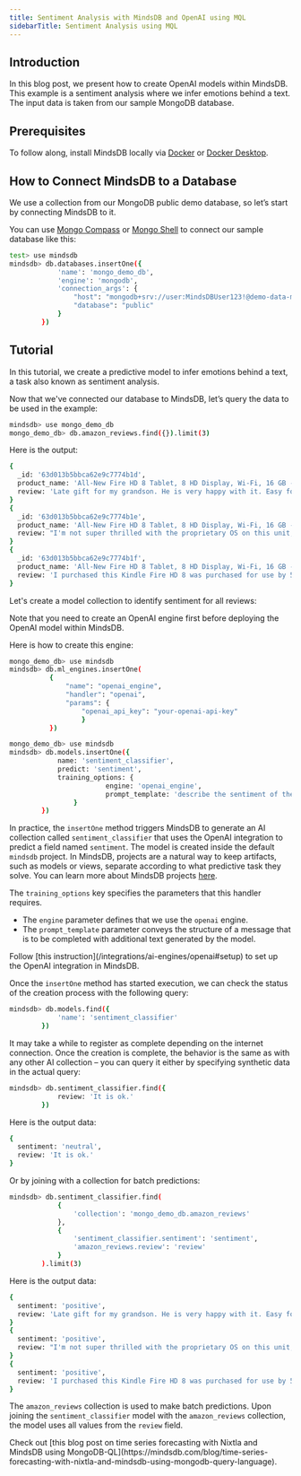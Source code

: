 ```yaml
---
title: Sentiment Analysis with MindsDB and OpenAI using MQL
sidebarTitle: Sentiment Analysis using MQL
---
```


## Introduction

In this blog post, we present how to create OpenAI models within MindsDB. This example is a sentiment analysis where we infer emotions behind a text. The input data is taken from our sample MongoDB database.

## Prerequisites

To follow along, install MindsDB locally via [Docker](/setup/self-hosted/docker) or [Docker Desktop](/setup/self-hosted/docker-desktop).

## How to Connect MindsDB to a Database

We use a collection from our MongoDB public demo database, so let’s start by connecting MindsDB to it.

You can use [Mongo Compass](/connect/mongo-compass) or [Mongo Shell](/connect/mongo-shell) to connect our sample database like this:

```bash
test> use mindsdb
mindsdb> db.databases.insertOne({
            'name': 'mongo_demo_db',
            'engine': 'mongodb',
            'connection_args': {
                "host": "mongodb+srv://user:MindsDBUser123!@demo-data-mdb.trzfwvb.mongodb.net/",
                "database": "public"
            }
        })
```

## Tutorial

In this tutorial, we create a predictive model to infer emotions behind a text, a task also known as sentiment analysis.

Now that we've connected our database to MindsDB, let’s query the data to be used in the example:

```bash
mindsdb> use mongo_demo_db
mongo_demo_db> db.amazon_reviews.find({}).limit(3)
```

Here is the output:

```bash
{
  _id: '63d013b5bbca62e9c7774b1d',
  product_name: 'All-New Fire HD 8 Tablet, 8 HD Display, Wi-Fi, 16 GB - Includes Special Offers, Magenta',
  review: 'Late gift for my grandson. He is very happy with it. Easy for him (9yo ).'
}
{
  _id: '63d013b5bbca62e9c7774b1e',
  product_name: 'All-New Fire HD 8 Tablet, 8 HD Display, Wi-Fi, 16 GB - Includes Special Offers, Magenta',
  review: "I'm not super thrilled with the proprietary OS on this unit, but it does work okay and does what I need it to do. Appearance is very nice, price is very good and I can't complain too much - just wish it were easier (or at least more obvious) to port new apps onto it. For now, it helps me see things that are too small on my phone while I'm traveling. I'm a happy buyer."
}
{
  _id: '63d013b5bbca62e9c7774b1f',
  product_name: 'All-New Fire HD 8 Tablet, 8 HD Display, Wi-Fi, 16 GB - Includes Special Offers, Magenta',
  review: 'I purchased this Kindle Fire HD 8 was purchased for use by 5 and 8 yer old grandchildren. They basically use it to play Amazon games that you download.'
}
```

Let's create a model collection to identify sentiment for all reviews:

<Note>
Note that you need to create an OpenAI engine first before deploying the OpenAI model within MindsDB.

Here is how to create this engine:

```bash
mongo_demo_db> use mindsdb
mindsdb> db.ml_engines.insertOne(
          {
              "name": "openai_engine",
              "handler": "openai",
              "params": {
                  "openai_api_key": "your-openai-api-key"
                  }
          })
```
</Note>

```bash
mongo_demo_db> use mindsdb
mindsdb> db.models.insertOne({
            name: 'sentiment_classifier',
            predict: 'sentiment',
            training_options: {
                        engine: 'openai_engine',
                        prompt_template: 'describe the sentiment of the reviews strictly as "positive", "neutral", or "negative". "I love the product":positive "It is a scam":negative "{{review}}.":'
                }
        })
```

In practice, the `insertOne` method triggers MindsDB to generate an AI collection called `sentiment_classifier` that uses the OpenAI integration to predict a field named `sentiment`. The model is created inside the default `mindsdb` project. In MindsDB, projects are a natural way to keep artifacts, such as models or views, separate according to what predictive task they solve. You can learn more about MindsDB projects [here](/sql/project).

The `training_options` key specifies the parameters that this handler requires.

- The `engine` parameter defines that we use the `openai` engine.
- The `prompt_template` parameter conveys the structure of a message that is to be completed with additional text generated by the model.

<Note>
Follow [this instruction](/integrations/ai-engines/openai#setup) to set up the OpenAI integration in MindsDB.
</Note>

Once the `insertOne` method has started execution, we can check the status of the creation process with the following query:

```bash
mindsdb> db.models.find({
            'name': 'sentiment_classifier'
        })
```

It may take a while to register as complete depending on the internet connection. Once the creation is complete, the behavior is the same as with any other AI collection – you can query it either by specifying synthetic data in the actual query:

```bash
mindsdb> db.sentiment_classifier.find({
            review: 'It is ok.'
        })
```

Here is the output data:

```bash
{
  sentiment: 'neutral',
  review: 'It is ok.'
}
```

Or by joining with a collection for batch predictions:

```bash
mindsdb> db.sentiment_classifier.find(
            {
                'collection': 'mongo_demo_db.amazon_reviews'
            },
            {
                'sentiment_classifier.sentiment': 'sentiment',
                'amazon_reviews.review': 'review'
            }
        ).limit(3)
```

Here is the output data:

```bash
{
  sentiment: 'positive',
  review: 'Late gift for my grandson. He is very happy with it. Easy for him (9yo ).'
}
{
  sentiment: 'positive',
  review: "I'm not super thrilled with the proprietary OS on this unit, but it does work okay and does what I need it to do. Appearance is very nice, price is very good and I can't complain too much - just wish it were easier (or at least more obvious) to port new apps onto it. For now, it helps me see things that are too small on my phone while I'm traveling. I'm a happy buyer."
}
{
  sentiment: 'positive',
  review: 'I purchased this Kindle Fire HD 8 was purchased for use by 5 and 8 yer old grandchildren. They basically use it to play Amazon games that you download.'
}
```

The `amazon_reviews` collection is used to make batch predictions. Upon joining the `sentiment_classifier` model with the `amazon_reviews` collection, the model uses all values from the `review` field.

<Tip>
Check out [this blog post on time series forecasting with Nixtla and MindsDB using MongoDB-QL](https://mindsdb.com/blog/time-series-forecasting-with-nixtla-and-mindsdb-using-mongodb-query-language).
</Tip>
